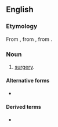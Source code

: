 ==English==

===Etymology===
From {{inh|en|enm|cirurgie}}, from {{der|enm|fro|cirurgie}}, from {{der|enm|la|cirurgia}}.

===Noun===
{{en-noun|~|chirurgies}}

# {{lb|en|archaic}} [[surgery|surgery]].

====Alternative forms====
* {{l|en|chirurgery}}

====Derived terms====
* {{l|en|chirurgeon}}